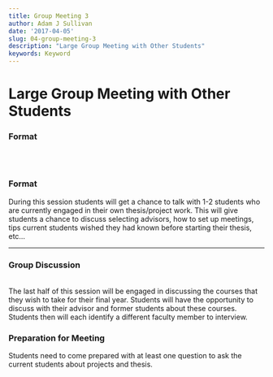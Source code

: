 ```yaml
---
title: Group Meeting 3
author: Adam J Sullivan
date: '2017-04-05'
slug: 04-group-meeting-3
description: "Large Group Meeting with Other Students"
keywords: Keyword
---
```


<h1>Large Group Meeting with Other Students</h1><h3> Format</h3><br><br><h3>Format</h3>During this session students will get a chance to talk with 1-2 students who are currently engaged in their own thesis/project work. This will give students a chance to discuss selecting advisors, how to set up meetings, tips current students wished they had known before starting their thesis, etc...<hr><h3>Group Discussion</h3><br>The last half of this session will be engaged in discussing the courses that they wish to take for their final year.  Students will have the opportunity to discuss with their advisor and former students about these courses.  Students then will each identify a different faculty member to interview. <br><h3> Preparation for Meeting</h3>Students need to come prepared with at least one question to ask the current students about projects and thesis.

